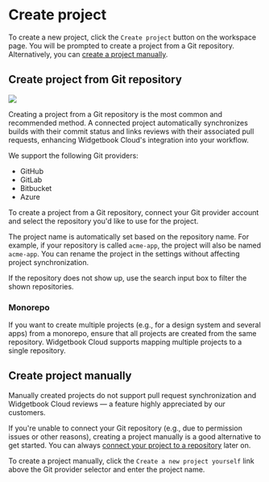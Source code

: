 # Create project

To create a new project, click the `Create project` button on the workspace page. 
You will be prompted to create a project from a Git repository. 
Alternatively, you can [create a project manually](/cloud/projects/create#create-project-manually).

## Create project from Git repository

<Image src="/assets/cloud/projects/create-from-git.png" zoom />

Creating a project from a Git repository is the most common and recommended method. 
A connected project automatically synchronizes builds with their commit status and links reviews with their associated pull requests, enhancing Widgetbook Cloud's integration into your workflow.

We support the following Git providers:
- GitHub
- GitLab
- Bitbucket
- Azure

To create a project from a Git repository, connect your Git provider account and select the repository you'd like to use for the project. 

The project name is automatically set based on the repository name. 
For example, if your repository is called `acme-app`, the project will also be named `acme-app`. 
You can rename the project in the settings without affecting project synchronization.

<Info>If the repository does not show up, use the search input box to filter the shown repositories.</Info>

### Monorepo

If you want to create multiple projects (e.g., for a design system and several apps) from a monorepo, ensure that all projects are created from the same repository. 
Widgetbook Cloud supports mapping multiple projects to a single repository.

## Create project manually

<Warning>
Manually created projects do not support pull request synchronization and Widgetbook Cloud reviews — a feature highly appreciated by our customers.
</Warning>

If you're unable to connect your Git repository (e.g., due to permission issues or other reasons), creating a project manually is a good alternative to get started. 
You can always [connect your project to a repository](/cloud/projects/connect#connect-project) later on.

To create a project manually, click the `Create a new project yourself` link above the Git provider selector and enter the project name.
